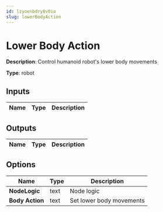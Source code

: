 ```yaml
---
id: lzyoenbdry8v0io
slug: lowerBodyAction
---
```


# Lower Body Action

**Description**: Control humanoid robot's lower body movements

**Type**: robot

## Inputs

| Name | Type | Description |
| --- | --- | --- |
## Outputs

| Name | Type | Description |
| --- | --- | --- |
## Options

| Name | Type | Description |
| --- | --- | --- |
| **NodeLogic** | text | Node logic |
| **Body Action** | text | Set lower body movements |
